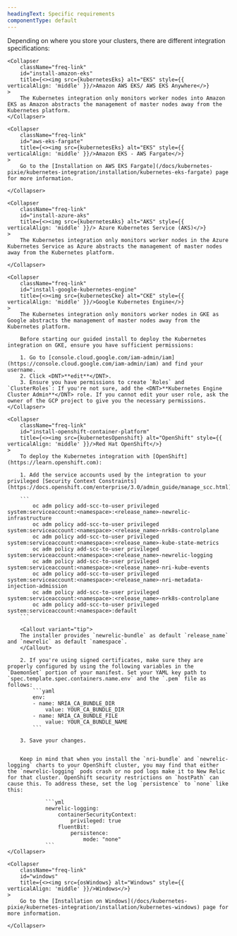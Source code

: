 ```yaml
---
headingText: Specific requirements
componentType: default
---
```








Depending on where you store your clusters, there are different integration specifications:

<CollapserGroup>

    <Collapser
        className="freq-link"
        id="install-amazon-eks"
        title={<><img src={kubernetesEks} alt="EKS" style={{ verticalAlign: 'middle' }}/>Amazon AWS EKS/ AWS EKS Anywhere</>}
    >
        The Kubernetes integration only monitors worker nodes into Amazon EKS as Amazon abstracts the management of master nodes away from the Kubernetes platform.
    </Collapser>

    <Collapser
        className="freq-link"
        id="aws-eks-fargate"
        title={<><img src={kubernetesEks} alt="EKS" style={{ verticalAlign: 'middle' }}/>Amazon EKS - AWS Fargate</>}
    >
        Go to the [Installation on AWS EKS Fargate](/docs/kubernetes-pixie/kubernetes-integration/installation/kubernetes-eks-fargate) page for more information.

    </Collapser>

    <Collapser
        className="freq-link"
        id="install-azure-aks"
        title={<><img src={kubernetesAks} alt="AKS" style={{ verticalAlign: 'middle' }}/> Azure Kubernetes Service (AKS)</>}
    >
        The Kubernetes integration only monitors worker nodes in the Azure Kubernetes Service as Azure abstracts the management of master nodes away from the Kubernetes platform.

    </Collapser>

    <Collapser
        className="freq-link"
        id="install-google-kubernetes-engine"
        title={<><img src={kubernetesCke} alt="CKE" style={{ verticalAlign: 'middle' }}/>Google Kubernetes Engine</>}
    >
        The Kubernetes integration only monitors worker nodes in GKE as Google abstracts the management of master nodes away from the Kubernetes platform.

        Before starting our guided install to deploy the Kubernetes integration on GKE, ensure you have sufficient permissions:

        1. Go to [console.cloud.google.com/iam-admin/iam](https://console.cloud.google.com/iam-admin/iam) and find your username.
        2. Click <DNT>**edit**</DNT>.
        3. Ensure you have permissions to create `Roles` and `ClusterRoles`: If you're not sure, add the <DNT>**Kubernetes Engine Cluster Admin**</DNT> role. If you cannot edit your user role, ask the owner of the GCP project to give you the necessary permissions.
    </Collapser>

    <Collapser
        className="freq-link"
        id="install-openshift-container-platform"
        title={<><img src={kubernetesOpenshift} alt="OpenShift" style={{ verticalAlign: 'middle' }}/>Red Hat OpenShift</>}
    >
        To deploy the Kubernetes integration with [OpenShift](https://learn.openshift.com):

        1. Add the service accounts used by the integration to your privileged [Security Context Constraints](https://docs.openshift.com/enterprise/3.0/admin_guide/manage_scc.html):

        ```
            oc adm policy add-scc-to-user privileged system:serviceaccount:<namespace>:<release_name>-newrelic-infrastructure
            oc adm policy add-scc-to-user privileged system:serviceaccount:<namespace>:<release_name>-nrk8s-controlplane
            oc adm policy add-scc-to-user privileged system:serviceaccount:<namespace>:<release_name>-kube-state-metrics
            oc adm policy add-scc-to-user privileged system:serviceaccount:<namespace>:<release_name>-newrelic-logging
            oc adm policy add-scc-to-user privileged system:serviceaccount:<namespace>:<release_name>-nri-kube-events
            oc adm policy add-scc-to-user privileged system:serviceaccount:<namespace>:<release_name>-nri-metadata-injection-admission
            oc adm policy add-scc-to-user privileged system:serviceaccount:<namespace>:<release_name>-nrk8s-controlplane
            oc adm policy add-scc-to-user privileged system:serviceaccount:<namespace>:default
        ```

        <Callout variant="tip">
        The installer provides `newrelic-bundle` as default `release_name` and `newrelic` as default `namespace`.
        </Callout>

        2. If you're using signed certificates, make sure they are properly configured by using the following variables in the `DaemonSet` portion of your manifest. Set your YAML key path to `spec.template.spec.containers.name.env` and the `.pem` file as follows:
            ```yaml
            env:
            - name: NRIA_CA_BUNDLE_DIR
                value: YOUR_CA_BUNDLE_DIR
            - name: NRIA_CA_BUNDLE_FILE
                value: YOUR_CA_BUNDLE_NAME
            ```

        3. Save your changes.


        Keep in mind that when you install the `nri-bundle` and `newrelic-logging` charts to your OpenShift cluster, you may find that either the `newrelic-logging` pods crash or no pod logs make it to New Relic for that cluster. OpenShift security restrictions on `hostPath` can cause this. To address these, set the log `persistence` to `none` like this:   

                ```yml
                newrelic-logging:
                    containerSecurityContext:
                        privileged: true
                    fluentBit:
                        persistence:
                            mode: "none"
                ```
    </Collapser>

    <Collapser
        className="freq-link"
        id="windows"
        title={<><img src={osWindows} alt="Windows" style={{ verticalAlign: 'middle' }}/>Windows</>}
    >
        Go to the [Installation on Windows](/docs/kubernetes-pixie/kubernetes-integration/installation/kubernetes-windows) page for more information.

    </Collapser>    

</CollapserGroup>
